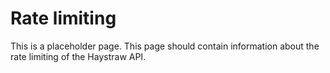 # Rate limiting

This is a placeholder page. This page should contain information about the rate limiting of the Haystraw API.

